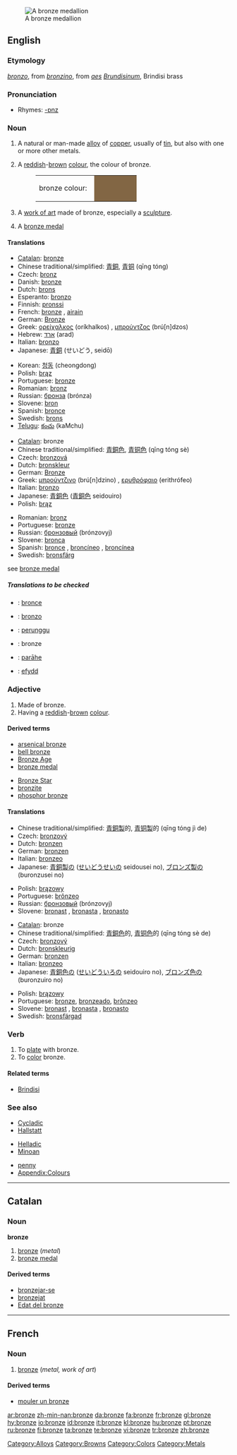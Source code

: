 {{see|Bronze}}
{{wikipedia}}
[[Image:Gladiator Bronzemedaillon.jpg|thumb|A bronze medallion]]
==English==

===Etymology===
{{It.}} ''[[bronzo]]'', from ''[[bronzino]]'', from {{L.}} ''[[aes]] [[Brundisinus|Brundisinum]]'', Brindisi brass

===Pronunciation===
*Rhymes: [[Rhymes:English:-ɒnz|-ɒnz]]

===Noun===
{{en-noun|s|-}}

# {{uncountable}} A natural or man-made [[alloy]] of [[copper]], usually of [[tin]], but also with one or more other metals.
# {{countable}} {{uncountable}} A [[reddish]]-[[brown]] [[colour]], the colour of bronze.
#:<table><tr><td>bronze colour: &nbsp;</td><td bgcolor="#826644" width="80">&nbsp; </td></tr></table>
# {{countable}} A [[work of art]] made of bronze, especially a [[sculpture]].
# A [[bronze medal]]

====Translations====
{{trans-top|alloy}}
*[[Catalan]]: [[#Catalan|bronze]] {{m}}
*Chinese traditional/simplified: [[青銅]], [[青铜]] (qīng tóng)
*Czech: [[bronz]] {{m}}
*Danish: [[bronze]]
*Dutch: [[brons]] {{n}}
*Esperanto: [[bronzo]]
*Finnish: [[pronssi]]
*French: [[#French|bronze]] {{m}}, [[airain]] {{m}}
*German: [[Bronze]] {{f}}
*Greek: [[ορείχαλκος]] (oríkhalkos) {{m}}, [[μπρούντζος]] (brú[n]dzos) {{m}}
*Hebrew: [[ארד]] (arad) {{m}}
*Italian: [[bronzo]] {{m}}
*Japanese: [[青銅]] (せいどう, seidō)
{{trans-mid}}
*Korean: [[청동]] (cheongdong)
*Polish: [[brąz]] {{m}}
*Portuguese: [[#Portuguese|bronze]] {{m}}
*Romanian: [[bronz]] {{n}}
*Russian: [[бронза]] (brónza) {{f}}
*Slovene: [[bron]] {{m}}
*Spanish: [[bronce]] {{m}}
*Swedish: [[brons]]
*[[Telugu]]: [[కంచు]] (kaMchu)
{{trans-bottom}}

{{trans-top|colour}}
*[[Catalan]]: bronze {{m}}
*Chinese traditional/simplified: [[青銅色]], [[青铜色]] (qīng tóng sè)
*Czech: [[bronzová]] {{f}}
*Dutch: [[bronskleur]] {{f}}
*German: [[Bronze]] {{f}}
*Greek: [[μπρούντζινο]] (brú[n]dzino) {{n}}, [[ερυθρόφαιο]] (erithrófeo) {{n}}
*Italian: [[bronzo]] {{m}}
*Japanese: [[青銅色]] ([[青銅色]] seidouiro)
*Polish: [[brąz]] {{m}}
{{trans-mid}}
*Romanian: [[bronz]] {{n}}
*Portuguese: [[bronze#Portuguese|bronze]] {{m}}
*Russian: [[бронзовый]] (brónzovyj)
*Slovene: [[bronca]] {{f}}
*Spanish: [[bronce]] {{m}}, [[broncíneo]] {{m}}, [[broncínea]] {{f}}
*Swedish: [[bronsfärg]]
{{trans-bottom}}

{{trans-top|bronze medal}}
see [[bronze medal]]
{{trans-mid}}
&nbsp;
{{trans-bottom}}

=====Translations to be checked=====
{{checktrans-top}}
<!--Remove this section once all of the translations below have been moved into the tables above.-->
*{{ttbc|Asturian}}: [[bronce]]
*{{ttbc|Ido}}: [[bronzo]] {{m}}
*{{ttbc|Indonesian}}: [[perunggu]]
{{trans-mid}}
*{{ttbc|Low Saxon}}: bronze
*{{ttbc|Maori}}: [[parāhe]]
*{{ttbc|Welsh}}: [[efydd]]
{{trans-bottom}}
===Adjective===
{{en-adj}}

# Made of bronze.
# Having a [[reddish]]-[[brown]] [[colour]].

====Derived terms====
{{rel-top|terms derived from bronze}}
*[[arsenical bronze]]
*[[bell bronze]]
*[[Bronze Age]]
*[[bronze medal]]
{{rel-mid}}
*[[Bronze Star]]
*[[bronzite]]
*[[phosphor bronze]]
{{rel-bottom}}


====Translations====
{{trans-top|made of bronze}}
*Chinese traditional/simplified: [[青銅製]]的, [[青铜製]]的 (qīng tóng jì de)
*Czech: [[bronzový]] {{m}}
*Dutch: [[bronzen]]
*German: [[bronzen]]
*Italian: [[bronzeo]]
*Japanese: [[青銅製]]の ([[せいどうせい]]の seidousei no), [[ブロンズ製]]の (buronzusei no)
{{trans-mid}}
*Polish: [[brązowy]]
*Portuguese: [[brônzeo]]
*Russian: [[бронзовый]] (brónzovyj)
*Slovene: [[bronast]] {{m}}, [[bronasta]] {{f}}, [[bronasto]] {{n}}
{{trans-bottom}}

{{trans-top|colour}}
*[[Catalan]]: bronze {{m}}
*Chinese traditional/simplified: [[青銅色]]的, [[青铜色]]的 (qīng tóng sè de)
*Czech: [[bronzový]] {{m}}
*Dutch: [[bronskleurig]]
*German: [[bronzen]]
*Italian: [[bronzeo]]
*Japanese: [[青銅色]]の ([[せいどういろ]]の seidouiro no), [[ブロンズ色]]の (buronzuiro no)
{{trans-mid}}
*Polish: [[brązowy]]
*Portuguese: [[bronze#Portuguese|bronze]], [[bronzeado]], [[brônzeo]]
*Slovene: [[bronast]] {{m}}, [[bronasta]] {{f}}, [[bronasto]] {{n}}
*Swedish: [[bronsfärgad]]
{{trans-bottom}}

===Verb===
{{en-verb|bronz|es}}
# To [[plate]] with bronze.
# To [[color]] bronze.

====Related terms====
*[[Brindisi]]

===See also===
{{top3}}
*[[Cycladic]]
*[[Hallstatt]]
{{mid3}}
*[[Helladic]]
*[[Minoan]]
{{mid3}}
*[[penny]]
*[[Appendix:Colours]]
{{bottom}}

----

==Catalan==

===Noun===
'''bronze''' {{m}}

# [[bronze#English|bronze]] (''metal'')
# [[bronze medal]]

====Derived terms====
*[[bronzejar-se]]<!-- (to tan)-->
*[[bronzejat]]<!--(to be tanned)-->
*[[Edat del bronze]]<!--(Bronze Age)-->

----

==French==

===Noun===
{{fr-noun|m}}

# [[#English|bronze]] (''metal, work of art'')

====Derived terms====
*[[mouler un bronze]]

[[Category:Alloys]]
[[Category:Browns]]
[[Category:Colors]]
[[Category:Metals]]

[[ar:bronze]]
[[zh-min-nan:bronze]]
[[da:bronze]]
[[fa:bronze]]
[[fr:bronze]]
[[gl:bronze]]
[[hy:bronze]]
[[io:bronze]]
[[id:bronze]]
[[it:bronze]]
[[kl:bronze]]
[[hu:bronze]]
[[pt:bronze]]
[[ru:bronze]]
[[fi:bronze]]
[[ta:bronze]]
[[te:bronze]]
[[vi:bronze]]
[[tr:bronze]]
[[zh:bronze]]